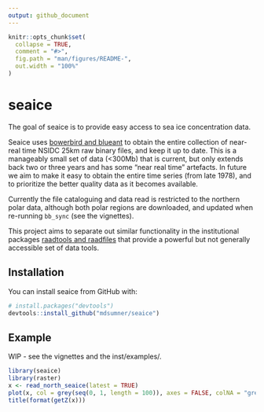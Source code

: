 ```yaml
---
output: github_document
---
```


<!-- README.md is generated from README.Rmd. Please edit that file -->

```r
knitr::opts_chunk$set(
  collapse = TRUE,
  comment = "#>",
  fig.path = "man/figures/README-",
  out.width = "100%"
)
```
# seaice

The goal of seaice is to provide easy access to sea ice concentration data. 

Seaice uses [bowerbird and blueant](https://github.com/AustralianAntarcticDivision/bowerbird) to obtain the entire collection of near-real time NSIDC 25km raw binary files, and keep it up to date.  This is a manageably small set of data (<300Mb) that is current, but only extends back two or three years and has some "near real time" artefacts. In future we aim to make it easy to obtain the entire time series (from late 1978), and to prioritize the better quality data as it becomes available. 

Currently the file cataloguing and data read is restricted to the northern polar data, although both polar regions are downloaded, and updated when re-running `bb_sync` (see the vignettes). 

This project aims to separate out similar functionality in the institutional packages [raadtools and raadfiles](https://github.com/AustralianAntarcticDivision/raadtools) that provide a powerful but not generally accessible set of data tools. 

## Installation

You can install seaice from GitHub with:

```r
# install.packages("devtools")
devtools::install_github("mdsumner/seaice")
```

## Example


WIP - see the vignettes and the inst/examples/. 

```r
library(seaice)
library(raster)
x <- read_north_seaice(latest = TRUE)
plot(x, col = grey(seq(0, 1, length = 100)), axes = FALSE, colNA = "grey")
title(format(getZ(x)))
```
